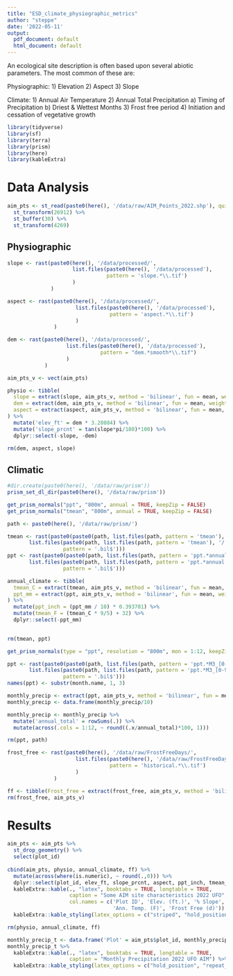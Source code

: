 ```yaml
---
title: "ESD_climate_physiographic_metrics"
author: "steppe"
date: '2022-05-11'
output:
  pdf_document: default
  html_document: default
---
```


An ecological site description is often based upon several abiotic parameters. The most common of these are:

Physiographic:
  1) Elevation
  2) Aspect
  3) Slope

Climate:
  1) Annual Air Temperature
  2) Annual Total Precipitation 
    a) Timing of Precipitation
    b) Driest & Wettest Months
  3) Frost free period
  4) Initiation and cessation of vegetative growth


```r
library(tidyverse)
library(sf)
library(terra)
library(prism)
library(here)
library(kableExtra)
```

# Data Analysis

```r
aim_pts <- st_read(paste0(here(), '/data/raw/AIM_Points_2022.shp'), quiet = T) %>% 
  st_transform(26912) %>% 
  st_buffer(30) %>% 
  st_transform(4269)
```

## Physiographic
```r
slope <- rast(paste0(here(), '/data/processed/',
                     list.files(paste0(here(), '/data/processed'),
                                pattern = 'slope.*\\.tif')
                     )
              )

aspect <- rast(paste0(here(), '/data/processed/',
                      list.files(paste0(here(), '/data/processed'),
                                 pattern = 'aspect.*\\.tif')
                      )
               )

dem <- rast(paste0(here(), '/data/processed/',
                   list.files(paste0(here(), '/data/processed'), 
                              pattern = "dem.*smooth*\\.tif") 
                   )
            )

aim_pts_v <- vect(aim_pts)

physio <- tibble(
  slope = extract(slope, aim_pts_v, method = 'bilinear', fun = mean, weights = T)[,2],
  dem = extract(dem, aim_pts_v, method = 'bilinear', fun = mean, weights = T)[,2],
  aspect = extract(aspect, aim_pts_v, method = 'bilinear', fun = mean, weights = T)[,2]
) %>% 
  mutate('elev_ft' = dem * 3.28084) %>% 
  mutate('slope_prcnt' = tan(slope*pi/180)*100) %>% 
  dplyr::select(-slope, -dem)

rm(dem, aspect, slope)
```

## Climatic

```r
#dir.create(paste0(here(), '/data/raw/prism'))
prism_set_dl_dir(paste0(here(), '/data/raw/prism'))

get_prism_normals("ppt", "800m", annual = TRUE, keepZip = FALSE)
get_prism_normals("tmean", "800m", annual = TRUE, keepZip = FALSE)

path <- paste0(here(), '/data/raw/prism/')

tmean <- rast(paste0(paste0(path, list.files(path, pattern = 'tmean'), '/'), 
       list.files(paste0(path, list.files(path, pattern = 'tmean'), '/'), 
                  pattern = '.bil$')))
ppt <- rast(paste0(paste0(path, list.files(path, pattern = 'ppt.*annual'), '/'), 
       list.files(paste0(path, list.files(path, pattern = 'ppt.*annual'), '/'), 
                  pattern = '.bil$')))

annual_climate <- tibble(
  tmean_C = extract(tmean, aim_pts_v, method = 'bilinear', fun = mean, weights = T)[,2],
  ppt_mm = extract(ppt, aim_pts_v, method = 'bilinear', fun = mean, weights = T)[,2],
) %>% 
  mutate(ppt_inch = (ppt_mm / 10) * 0.393701) %>% 
  mutate(tmean_F = (tmean_C * 9/5) + 32) %>% 
  dplyr::select(-ppt_mm)
  

rm(tmean, ppt)
```

```r

get_prism_normals(type = "ppt", resolution = "800m", mon = 1:12, keepZip = FALSE)

ppt <- rast(paste0(paste0(path, list.files(path, pattern = 'ppt.*M3_[0-9]{2}'), '/'), 
       list.files(paste0(path, list.files(path, pattern = 'ppt.*M3_[0-9]{2}'), '/'), 
                  pattern = '.bil$')))
names(ppt) <- substr(month.name, 1, 3) 

monthly_precip <- extract(ppt, aim_pts_v, method = 'bilinear', fun = mean, weights = T)[,2:13] 
monthly_precip <- data.frame(monthly_precip/10)

monthly_precip <- monthly_precip %>% 
  mutate('annual_total' = rowSums(.)) %>% 
  mutate(across(.cols = 1:12, ~ round((.x/annual_total)*100, 1)))

rm(ppt, path)
```

```r

frost_free <- rast(paste0(here(), '/data/raw/FrostFreeDays/',
                      list.files(paste0(here(), '/data/raw/FrostFreeDays'),
                                 pattern = 'historical.*\\.tif')
                      )
               )

ff <- tibble(Frost_free = extract(frost_free, aim_pts_v, method = 'bilinear', fun = mean, weights = T)[,2])
rm(frost_free, aim_pts_v)
```


# Results

```r
aim_pts <- aim_pts %>% 
  st_drop_geometry() %>% 
  select(plot_id)
  
cbind(aim_pts, physio, annual_climate, ff) %>% 
  mutate(across(where(is.numeric), ~ round(.,0))) %>% 
  dplyr::select(plot_id, elev_ft, slope_prcnt, aspect, ppt_inch, tmean_C, tmean_F, Frost_free) %>% 
  kableExtra::kable(., "latex", booktabs = TRUE, longtable = TRUE, 
                    caption = "Some AIM site characteristics 2022 UFO",
                    col.names = c('Plot ID', 'Elev. (ft.)', '% Slope', 'Aspect', 'Ppt. (in.)', 'Annual Temp. (C)',  
                                  'Ann. Temp. (F)', 'Frost Free (d)')) %>%
  kableExtra::kable_styling(latex_options = c("striped", "hold_position", "repeat_header"))

rm(physio, annual_climate, ff)
```

\pagebreak

```r
monthly_precip_t <- data.frame('Plot' = aim_pts$plot_id, monthly_precip[,1:12])
monthly_precip_t %>% 
  kableExtra::kable(., "latex", booktabs = TRUE, longtable = TRUE, 
                    caption = "Monthly Precipitation 2022 UFO AIM") %>%
  kableExtra::kable_styling(latex_options = c("hold_position", "repeat_header")) 

```


